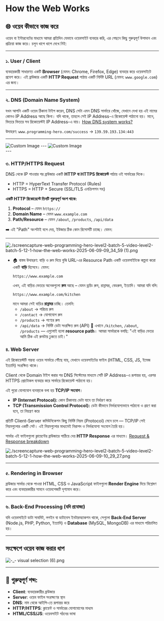 
# How the Web Works

## 🌐 ওয়েব কীভাবে কাজ করে

ওয়েব বা ইন্টারনেটের মাধ্যমে আমরা প্রতিদিন যেভাবে ওয়েবসাইট ব্যবহার করি, এর পেছনে কিছু গুরুত্বপূর্ণ উপাদান এবং প্রক্রিয়া কাজ করে। চলুন ধাপে ধাপে দেখে নিই:

---

### ১. **User / Client**

ব্যবহারকারী সাধারণত একটি **Browser** (যেমন: Chrome, Firefox, Edge) ব্যবহার করে ওয়েবসাইটে প্রবেশ করে। এই ব্রাউজার একটি **HTTP Request** পাঠায় একটি নির্দিষ্ট URL (যেমন: `www.google.com`) এর জন্য।

---

### ২. **DNS (Domain Name System)**

যখন আপনি একটি ওয়েব ঠিকানা টাইপ করেন, DNS সেটা এমন DNS সার্ভারে খোঁজে, যেখানে দেখা হয় এই নামের কোনও IP Address আছে কিনা। যদি থাকে, তাহলে সেই IP Address-এ রিকোয়েস্ট পাঠানো হয়। মানে, ভিতরে ভিতরে সব রিকোয়েস্টই IP Address-এ যায়।
[How DNS system works?](/Express_and_Mongoose/Fundamentals_of_Node.js/How_DNS_system_works/)

উদাহরণ: `www.programming-hero.com/success` → `139.59.193.134:443`

---

<div className=" flex flex-col lg:flex-row justify-between gap-5 lg:gap-0">
  <Image
    src={img1}
    alt="Custom Image"
    height={100000}
    className="  w-full lg:w-[49%]"
  />
  ---
  <Image
    src={img2}
    alt="Custom Image"
    height={10000}
    className="  w-full lg:w-[49%]"
  />
</div>
---



### ৩. **HTTP/HTTPS Request**

DNS থেকে IP পাওয়ার পর ব্রাউজার একটি **HTTP বা HTTPS রিকোয়েস্ট** পাঠায় ওই সার্ভারের দিকে।

- HTTP = HyperText Transfer Protocol (Rules)
- HTTPS = HTTP + Secure (SSL/TLS এনক্রিপশন সহ)

**একটি HTTP রিকোয়েস্টে তিনটি গুরুত্বপূর্ণ অংশ থাকে:**

1. **Protocol** – যেমন `https://`
2. **Domain Name** – যেমন `www.example.com`
3. **Path/Resource** – যেমন `/about`, `/products`, `/api/data`

➡️ এই "Path" অংশটাই বলে দেয়, ইউজার ঠিক কোন রিসোর্সটি চাচ্ছে। যেমন:

---

![./screencapture-web-programming-hero-level2-batch-5-video-level2-batch-5-12-1-how-the-web-works-2025-06-09-09_34_59 (1).png](<./screencapture-web-programming-hero-level2-batch-5-video-level2-batch-5-12-1-how-the-web-works-2025-06-09-09_34_59_(1).png>)

- 🏠 বাস্তব উদাহরণ: বাড়ি ও রুম দিয়ে বুঝি URL-এর Resource Path
  একটি ওয়েবসাইটকে কল্পনা করো একটি **বাড়ি** হিসেবে। যেমন:
  ```arduino
  https://www.example.com
  ```
  এখন, এই বাড়ির ভেতরে অনেকগুলো **রুম** আছে – যেমন ড্রয়িং রুম, রান্নাঘর, বেডরুম, ইত্যাদি। আমরা যদি বলি:
  ```arduino
  https://www.example.com/kitchen
  ```
  মানে আমরা সেই বাড়ির **রান্নাঘর** চাচ্ছি।
  তেমনি:
  - `/about` → পরিচয় রুম
  - `/contact` → যোগাযোগ রুম
  - `/products` → পণ্যের রুম
  - `/api/data` → নির্দিষ্ট ডেটা সংরক্ষিত রুম (API)
    🔗 এখানে `/kitchen`, `/about`, `/products` — এগুলোই হলো **resource path**।
    আমরা সার্ভারকে বলছি: "এই বাড়ির ভেতর আমি ঠিক এই রুমটায় ঢুকতে চাই।"

### ৪. **Web Server**

এই রিকোয়েস্টটি গন্তব্য ওয়েব সার্ভারে পৌঁছে যায়, যেখানে ওয়েবসাইটের ফাইল (HTML, CSS, JS, ইমেজ ইত্যাদি) সংরক্ষিত থাকে।

Client থেকে Domain টাইপ করার পর DNS সিস্টেমের মাধ্যমে সেটি IP Address-এ রূপান্তর হয়, এরপর HTTPS প্রোটোকল ব্যবহার করে সার্ভারে রিকোয়েস্ট পাঠানো হয়।

এই পুরো যোগাযোগ ব্যবস্থাকে বলা হয় **TCP/IP সংযোগ**।

- **IP (Internet Protocol):** কোন ঠিকানায় ডেটা যাবে তা নির্ধারণ করে
- **TCP (Transmission Control Protocol):** ডেটা কীভাবে নির্ভরযোগ্যভাবে পাঠানো ও গ্রহণ করা হবে, তা নিয়ন্ত্রণ করে

প্রতিটি Client-Server কমিউনিকেশন কিছু নির্দিষ্ট নিয়ম (Protocol) মেনে চলে — TCP/IP সেই নিয়মগুলোর একটি সেট। এই নিয়মগুলোর মাধ্যমেই নিরাপদ ও নির্ভরযোগ্য সংযোগ তৈরি হয়।

সার্ভার এই ফাইলগুলো ক্লায়েন্টের ব্রাউজারে পাঠিয়ে দেয় **HTTP Response** এর মাধ্যমে। [Request & Response breakdown](/Express_and_Mongoose/Fundamentals_of_Node.js/Request_&_Response)

![./screencapture-web-programming-hero-level2-batch-5-video-level2-batch-5-12-1-how-the-web-works-2025-06-09-10_29_27.png](./screencapture-web-programming-hero-level2-batch-5-video-level2-batch-5-12-1-how-the-web-works-2025-06-09-10_29_27.png)

---


### ৫. **Rendering in Browser**

ব্রাউজার সার্ভার থেকে পাওয়া HTML, CSS ও JavaScript ফাইলগুলো **Render Engine** দিয়ে বিশ্লেষণ করে এবং ব্যবহারকারীর সামনে ওয়েবপেজটি দৃশ্যমান করে।

---

### ৬. **Back-End Processing (যদি প্রযোজ্য)**

যদি ওয়েবসাইটে ডাটা সাবমিট, লগইন বা ডাটাবেস ইনটার‌অ্যাকশন থাকে, সেগুলো **Back-End Server** (Node.js, PHP, Python, ইত্যাদি) ও **Database** (MySQL, MongoDB) এর মাধ্যমে পরিচালিত হয়।

---

## সংক্ষেপে ওয়েব কাজ করার ধাপ

![-_- visual selection (6).png](<./_-_visual_selection_(6).png>)

---

## 🔑 গুরুত্বপূর্ণ শব্দ:

- **Client**: ব্যবহারকারীর ব্রাউজার
- **Server**: ওয়েব ফাইল সংরক্ষণের স্থান
- **DNS**: নাম থেকে আইপি-তে রূপান্তর করে
- **HTTP/HTTPS**: ক্লায়েন্ট ও সার্ভারের যোগাযোগের মাধ্যম
- **HTML/CSS/JS**: ওয়েবসাইট গঠনের ভাষা
